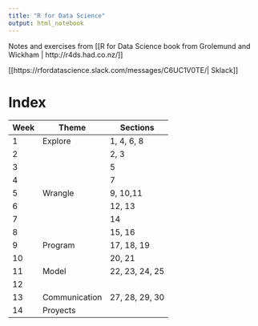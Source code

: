 ```yaml
---
title: "R for Data Science"
output: html_notebook
---
```


Notes and exercises from [[R for Data Science book from Grolemund and Wickham | http://r4ds.had.co.nz/]]

[[https://rfordatascience.slack.com/messages/C6UC1V0TE/| Sklack]]

# Index

| Week | Theme         | Sections       |
|------|---------------|----------------|
| 1    | Explore       | 1, 4, 6, 8     |
| 2    |               | 2, 3           |
| 3    |               | 5              |
| 4    |               | 7              |
| 5    | Wrangle       | 9, 10,11       |
| 6    |               | 12, 13         |
| 7    |               | 14             |
| 8    |               | 15, 16         |
| 9    | Program       | 17, 18, 19     |
| 10   |               | 20, 21         |
| 11   | Model         | 22, 23, 24, 25 |
| 12   |               |                |
| 13   | Communication | 27, 28, 29, 30 |
| 14   | Proyects      |                |
  